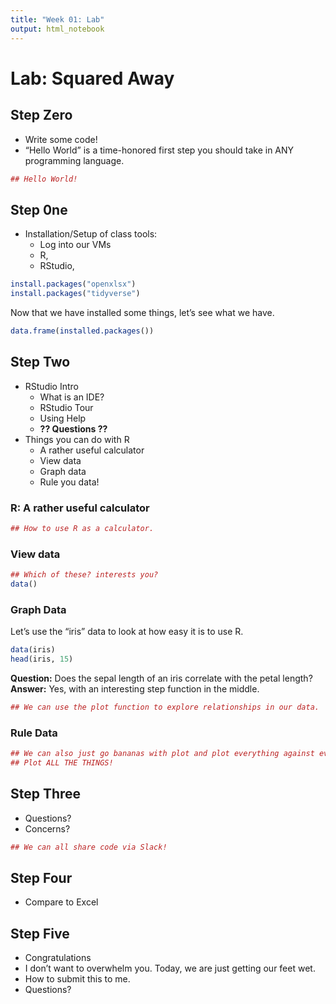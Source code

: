 ```yaml
---
title: "Week 01: Lab"
output: html_notebook
---
```


# Lab: Squared Away

## Step Zero
- Write some code!
- "Hello World" is a time-honored first step you should take in ANY programming
  language.
  
```r
## Hello World!


```


## Step 0ne
- Installation/Setup of class tools:
    - Log into our VMs
    - R, 
    - RStudio, 

```r

install.packages("openxlsx")
install.packages("tidyverse")

```

Now that we have installed some things, let's see what we have.

```r
data.frame(installed.packages())
```

## Step Two
- RStudio Intro
    - What is an IDE?
    - RStudio Tour
    - Using Help
    - **?? Questions ??**
- Things you can do with R
    - A rather useful calculator
    - View data
    - Graph data
    - Rule you data!

### R: A rather useful calculator

```r

## How to use R as a calculator.


```

### View data

```r

## Which of these? interests you?
data()

```


### Graph Data

Let's use the "iris" data to look at how easy it is to use R.

```r
data(iris)
head(iris, 15)
```


**Question:** Does the sepal length of an iris correlate with the petal length?
**Answer:** Yes, with an interesting step function in the middle.

```r

## We can use the plot function to explore relationships in our data.


```


### Rule Data

```r

## We can also just go bananas with plot and plot everything against everything.
## Plot ALL THE THINGS!

```

## Step Three
- Questions?
- Concerns?

```r
## We can all share code via Slack!


```


## Step Four
- Compare to Excel

## Step Five
- Congratulations
- I don't want to overwhelm you. Today, we are just getting our feet wet.
- How to submit this to me.
- Questions?